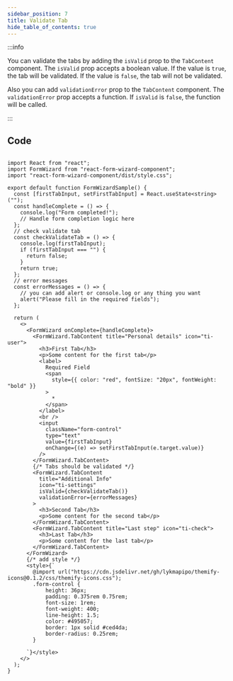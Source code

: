```yaml
---
sidebar_position: 7
title: Validate Tab 
hide_table_of_contents: true
---
```




:::info

You can validate the tabs by adding the `isValid` prop to the `TabContent` component. The `isValid` prop accepts a boolean value. If the value is `true`, the tab will be validated. If the value is `false`, the tab will not be validated.

Also you can add `validationError` prop to the `TabContent` component. The `validationError` prop accepts a function. If `isValid` is `false`, the function will be called.


:::

<div class="demo">
  <ValidationTab />
</div>

## Code

```tsx

import React from "react";
import FormWizard from "react-form-wizard-component";
import "react-form-wizard-component/dist/style.css";

export default function FormWizardSample() {
  const [firstTabInput, setFirstTabInput] = React.useState<string>("");
  const handleComplete = () => {
    console.log("Form completed!");
    // Handle form completion logic here
  };
  // check validate tab
  const checkValidateTab = () => {
    console.log(firstTabInput);
    if (firstTabInput === "") {
      return false;
    }
    return true;
  };
  // error messages
  const errorMessages = () => {
    // you can add alert or console.log or any thing you want
    alert("Please fill in the required fields");
  };

  return (
    <>
      <FormWizard onComplete={handleComplete}>
        <FormWizard.TabContent title="Personal details" icon="ti-user">
          <h3>First Tab</h3>
          <p>Some content for the first tab</p>
          <label>
            Required Field
            <span
              style={{ color: "red", fontSize: "20px", fontWeight: "bold" }}
            >
              *
            </span>
          </label>
          <br />
          <input
            className="form-control"
            type="text"
            value={firstTabInput}
            onChange={(e) => setFirstTabInput(e.target.value)}
          />
        </FormWizard.TabContent>
        {/* Tabs should be validated */}
        <FormWizard.TabContent
          title="Additional Info"
          icon="ti-settings"
          isValid={checkValidateTab()}
          validationError={errorMessages}
        >
          <h3>Second Tab</h3>
          <p>Some content for the second tab</p>
        </FormWizard.TabContent>
        <FormWizard.TabContent title="Last step" icon="ti-check">
          <h3>Last Tab</h3>
          <p>Some content for the last tab</p>
        </FormWizard.TabContent>
      </FormWizard>
      {/* add style */}
      <style>{`
        @import url("https://cdn.jsdelivr.net/gh/lykmapipo/themify-icons@0.1.2/css/themify-icons.css");
        .form-control {
            height: 36px;
            padding: 0.375rem 0.75rem;
            font-size: 1rem;
            font-weight: 400;
            line-height: 1.5;
            color: #495057;
            border: 1px solid #ced4da;
            border-radius: 0.25rem;
        }

      `}</style>
    </>
  );
}

```
